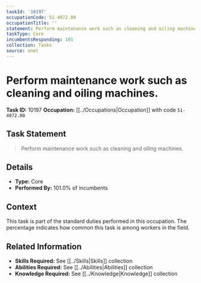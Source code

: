 ```yaml
---
taskId: '10197'
occupationCode: 51-4072.00
occupationTitle: ''
statement: Perform maintenance work such as cleaning and oiling machines.
taskType: Core
incumbentsResponding: 101
collection: Tasks
source: onet
---
```

# Perform maintenance work such as cleaning and oiling machines.

**Task ID:** 10197
**Occupation:** [[../Occupations|Occupation]] with code `51-4072.00`

## Task Statement

> Perform maintenance work such as cleaning and oiling machines.

## Details

- **Type:** Core
- **Performed By:** 101.0% of incumbents

## Context

This task is part of the standard duties performed in this occupation. The percentage indicates how common this task is among workers in the field.

## Related Information

- **Skills Required:** See [[../Skills|Skills]] collection
- **Abilities Required:** See [[../Abilities|Abilities]] collection
- **Knowledge Required:** See [[../Knowledge|Knowledge]] collection
